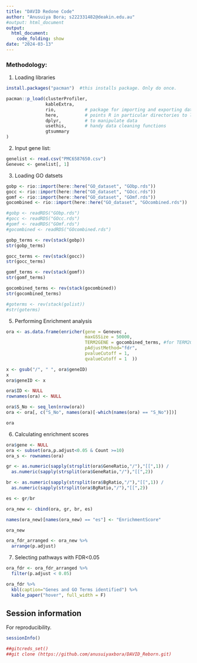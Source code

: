 ```yaml
---
title: "DAVID Redone Code"
author: "Anusuiya Bora; s222331482@deakin.edu.au"
#output: html_document
output: 
  html_document:
    code_folding: show 
date: "2024-03-13"
---
```


### Methodology:
1. Loading libraries

```r

install.packages("pacman")  #this installs package. Only do once.

pacman::p_load(clusterProfiler,
               kableExtra,
               rio,           # package for importing and exporting data
               here,          # points R in particular directories to look for files;                          uses relative file paths; to tell R where our data is; used with "rio" package; good for relative file path
               dplyr,         # to manipulate data
               usethis,       # handy data cleaning functions
               gtsummary
)

```


2) Input gene list:

``` r

genelist <- read.csv("PMC6587650.csv")
Genevec <- genelist[, 1]

```

3) Loading GO datsets

```r

gobp <- rio::import(here::here("GO_dataset", "GObp.rds"))
gocc <- rio::import(here::here("GO_dataset", "GOcc.rds"))
gomf <- rio::import(here::here("GO_dataset", "GOmf.rds"))
gocombined <- rio::import(here::here("GO_dataset", "GOcombined.rds"))

#gobp <- readRDS("GObp.rds")
#gocc <- readRDS("GOcc.rds")
#gomf <- readRDS("GOmf.rds")
#gocombined <- readRDS("GOcombined.rds")

```


```r
gobp_terms <- rev(stack(gobp))
str(gobp_terms)

gocc_terms <- rev(stack(gocc))
str(gocc_terms)

gomf_terms <- rev(stack(gomf))
str(gomf_terms)

gocombined_terms <- rev(stack(gocombined))
str(gocombined_terms)

#goterms <- rev(stack(golist))
#str(goterms)

```

5) Performing Enrichment analysis

```r
ora <- as.data.frame(enricher(gene = Genevec ,
                              maxGSSize = 50000, 
                              TERM2GENE = gocombined_terms, #for TERM2GENE, options are: gobp_terms, gocc_terms, gomf_terms, gocombined_terms
                              pAdjustMethod="fdr",  
                              pvalueCutoff = 1, 
                              qvalueCutoff = 1  ))

x <- gsub("/", " ", ora$geneID)
x
ora$geneID <- x

ora$ID <- NULL
rownames(ora) <- NULL

ora$S_No <- seq_len(nrow(ora))
ora <- ora[, c("S_No", names(ora)[-which(names(ora) == "S_No")])]

ora

```


6) Calculating enrichment scores

``` r

ora$gene <- NULL
ora <- subset(ora,p.adjust<0.05 & Count >=10)
ora_s <- rownames(ora)

gr <- as.numeric(sapply(strsplit(ora$GeneRatio,"/"),"[[",1)) /
  as.numeric(sapply(strsplit(ora$GeneRatio,"/"),"[[",2))

br <- as.numeric(sapply(strsplit(ora$BgRatio,"/"),"[[",1)) /
  as.numeric(sapply(strsplit(ora$BgRatio,"/"),"[[",2))

es <- gr/br

ora_new <- cbind(ora, gr, br, es)

names(ora_new)[names(ora_new) == "es"] <- "EnrichmentScore"

ora_new

ora_fdr_arranged <- ora_new %>% 
  arrange(p.adjust)

```

7) Selecting pathways with FDR<0.05

```r

ora_fdr <- ora_fdr_arranged %>%
  filter(p.adjust < 0.05)

```


```r

ora_fdr %>%
  kbl(caption="Genes and GO Terms identified") %>%
  kable_paper("hover", full_width = F)

```


## Session information

For reproducibility.

```r

sessionInfo()

```

```r

##gitcreds_set()
##git clone (https://github.com/anusuiyaxbora/DAVID_Reborn.git)

```